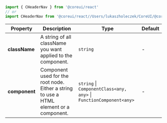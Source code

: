 
```jsx
import { CHeaderNav } from '@coreui/react'
// or
import CHeaderNav from '@coreui/react//Users/lukaszholeczek/CoreUI/@coreui/react/packages/coreui-react/src/components/header/CHeaderNav'
```

| Property | Description | Type | Default |
| --- | --- | --- | --- |
| **className** | A string of all className you want applied to the component. | `string` | - |
| **component** | Component used for the root node. Either a string to use a HTML element or a component. | `string` \| `ComponentClass<any, any>` \| `FunctionComponent<any>` | - |
